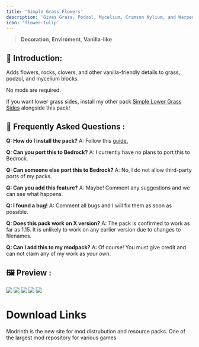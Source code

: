 ---
title: 'Simple Grass Flowers'
description: 'Gives Grass, Podzol, Mycelium, Crimson Nylium, and Warped Nylium vanilla-friendly flowers, clovers, and rocks!'
icon: 'flower-tulip'
---


> <Icon icon="house" iconType="regular" /> **Decoration**, <Icon icon="sun-bright" iconType="regular" /> **Enviroment**, <Icon icon="ice-cream" iconType="regular" /> **Vanilla-like**

## 🌻 Introduction:
Adds flowers, rocks, clovers, and other vanilla-friendly details to grass, podzol, and mycelium blocks.

No mods are required.

If you want lower grass sides, install my other pack [Simple Lower Grass Sides](https://modrinth.com/resourcepack/simple-lower-grass-sides) alongside this pack!

## 🤔 Frequently Asked Questions :
**Q: How do I install the pack?**
A: Follow this [guide.](https://www.planetminecraft.com/blog/how-to-install-minecraft-texture-packs-4615399/)

**Q: Can you port this to Bedrock?**
A: I currently have no plans to port this to Bedrock.

**Q: Can someone else port this to Bedrock?**
A: No, I do not allow third-party ports of my packs.

**Q: Can you add this feature?**
A: Maybe! Comment any suggestions and we can see what happens.

**Q: I found a bug!**
A: Comment all bugs and I will fix them as soon as possible.

**Q: Does this pack work on X version?**
A: The pack is confirmed to work as far as 1.15. It is unlikely to work on any earlier version due to changes to filenames.

**Q: Can I add this to my modpack?**
A: Of course! You must give credit and can not claim any of my work as your own.

## 🖼️ Preview :
<img NoZoom src="https://cdn.modrinth.com/data/ti9KkMHm/images/bbdb94296f548c1558d0293e682765262d9c28ff.png"/>
<img NoZoom src="https://cdn.modrinth.com/data/ti9KkMHm/images/e3d68013aca1ade96b5e1397505c29a8b013a8f3.png"/>
<img NoZoom src="https://cdn.modrinth.com/data/ti9KkMHm/images/8d94f6717339e895307ee5201f67cd842d994f50.png"/>
<img NoZoom src="https://cdn.modrinth.com/data/ti9KkMHm/images/505707b2d780fdc203ad2ef7b5ba78088d39e244.png"/>
<img NoZoom src="https://cdn.modrinth.com/data/ti9KkMHm/images/7c8bbc313303804fc16244067a39e5de28ad4ae6.png"/>

# Download Links

<CardGroup cols={2}>
  <Card 
    title="Modrinth Download Link"
    icon= "download"
    href="https://modrinth.com/resourcepack/simple-grass-flowers"
  >
    Modrinth is the new site for mod distrubution and resource packs.
  </Card>
  <Card
    title="Curseforge Download Link"
    icon="download"
    href="https://www.curseforge.com/minecraft/texture-packs/simple-grass-flowers"
  >
    One of the largest mod repository for various games
  </Card>
</CardGroup>